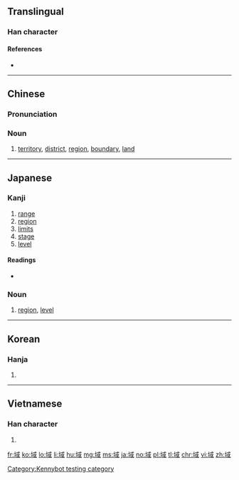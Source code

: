 ==Translingual==

===Han character===
{{Han char|rn=32|rad=土|as=08|sn=11|four=43150|canj=GIRM|ids=⿰土或}}

====References====
* {{Han ref|kx=0230.170|dkj=05158|dj=0466.270|hdz=10451.020|uh=57DF|ud=22495|bh=B0EC|bd=45292}}

----

==Chinese==
{{zh-forms}}

===Pronunciation===
{{zh-pron
|m=yù
|c=wik6
|mc=y
|oc=y
|ma=
|cat=n
}}

===Noun===
{{zh-noun}}

# [[territory]], [[district]], [[region]], [[boundary]], [[land]]

----

==Japanese==

===Kanji===
{{ja-kanji|grade=6|rs=土08}}

# [[range]]
# [[region]]
# [[limits]]
# [[stage]]
# [[level]]

====Readings====
* {{ja-readings|goon=[[いき]] (iki)|kanon=[[よく]] (yoku)}}

===Noun===
{{ja-noun|いき}} 

# [[region]], [[level]]

----

==Korean==

===Hanja===
{{ko-hanja|hangeul=역|rv=yeok|mr=yŏk}}

# {{defn|lang=ko|sort=土08}}

----

==Vietnamese==

===Han character===
{{vi-hantu|[[vực]], [[bực]], [[vác]], [[vặc]], [[vức]]|rs=土08}}

# {{defn|lang=vi|sort=土08}}

[[Category:Kennybot testing category]]

[[fr:域]]
[[ko:域]]
[[lo:域]]
[[li:域]]
[[hu:域]]
[[mg:域]]
[[ms:域]]
[[ja:域]]
[[no:域]]
[[pl:域]]
[[tl:域]]
[[chr:域]]
[[vi:域]]
[[zh:域]]